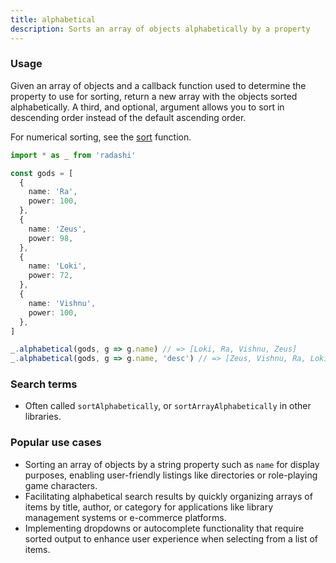 ```yaml
---
title: alphabetical
description: Sorts an array of objects alphabetically by a property
---
```


### Usage

Given an array of objects and a callback function used to determine
the property to use for sorting, return a new array with the objects
sorted alphabetically. A third, and optional, argument allows you to
sort in descending order instead of the default ascending order.

For numerical sorting, see the [sort](./sort) function.

```ts
import * as _ from 'radashi'

const gods = [
  {
    name: 'Ra',
    power: 100,
  },
  {
    name: 'Zeus',
    power: 98,
  },
  {
    name: 'Loki',
    power: 72,
  },
  {
    name: 'Vishnu',
    power: 100,
  },
]

_.alphabetical(gods, g => g.name) // => [Loki, Ra, Vishnu, Zeus]
_.alphabetical(gods, g => g.name, 'desc') // => [Zeus, Vishnu, Ra, Loki]
```

### Search terms

- Often called `sortAlphabetically`, or `sortArrayAlphabetically` in other libraries.

### Popular use cases

- Sorting an array of objects by a string property such as `name` for display purposes, enabling user-friendly listings like directories or role-playing game characters.
- Facilitating alphabetical search results by quickly organizing arrays of items by title, author, or category for applications like library management systems or e-commerce platforms.
- Implementing dropdowns or autocomplete functionality that require sorted output to enhance user experience when selecting from a list of items.
